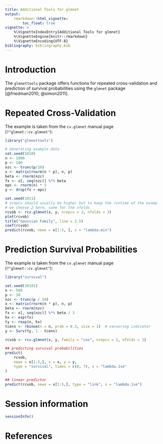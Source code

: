 ```yaml
---
title: Additional Tools for glmnet
output:
    rmarkdown::html_vignette:
        toc_float: true
vignette: >
    %\VignetteIndexEntry{Additional Tools for glmnet}
    %\VignetteEngine{knitr::rmarkdown}
    %\VignetteEncoding{UTF-8}
bibliography: bibliography.bib
---
```


# Introduction

The `glmnettools` package offers functions for repeated cross-validation and
prediction of survival probabilities using the `glmnet` package
[@friedman2010; @simon2011].

# Repeated Cross-Validation

The example is taken from the `cv.glmnet` manual page (`?"glmnet::cv.glmnet"`):

```r
library("glmnettools")

# Generating example data
set.seed(1010)
n <- 1000
p <- 100
nzc <- trunc(p/10)
x <- matrix(rnorm(n * p), n, p)
beta <- rnorm(nzc)
fx <- x[, seq(nzc)] %*% beta
eps <- rnorm(n) * 5
y <- drop(fx + eps)
```

```r
set.seed(1011)
# nrepcv should usually be higher but to keep the runtime of the example low
# we choose 2 here, same for the nfolds
rcvob <- rcv.glmnet(x, y, nrepcv = 2, nfolds = 3)
plot(rcvob)
title("Gaussian Family", line = 2.5)
coef(rcvob)
predict(rcvob, newx = x[1:5, ], s = "lambda.min")
```

# Prediction Survival Probabilities

The example is taken from the `cv.glmnet` manual page (`?"glmnet::cv.glmnet"`):

```r
library("survival")

set.seed(10101)
n <- 500
p <- 30
nzc <- trunc(p / 10)
x <- matrix(rnorm(n * p), n, p)
beta <- rnorm(nzc)
fx <- x[, seq(nzc)] %*% beta / 3
hx <- exp(fx)
ty <- rexp(n, hx)
tcens <- rbinom(n = n, prob = 0.3, size = 1)  # censoring indicator
y <- Surv(ty, 1 - tcens)

rcvob <- rcv.glmnet(x, y, family = "cox", nrepcv = 2, nfolds = 3)

## predicting survival probabilities
predict(
    rcvob,
    newx = x[1:5,], x = x, y = y,
    type = "survival", times = c(0, 7), s = "lambda.1se"
)

## linear predictor
predict(rcvob, newx = x[1:5,], type = "link", s = "lambda.1se")
```

# Session information
```r
sessionInfo()
```

# References

